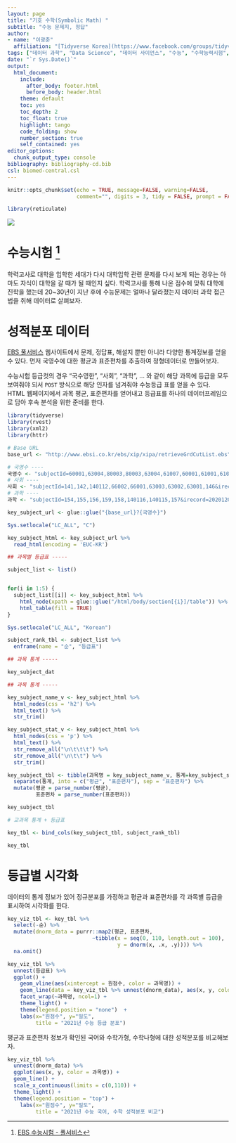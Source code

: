 ```yaml
---
layout: page
title: "기호 수학(Symbolic Math) "
subtitle: "수능 문제지, 정답"
author:
- name: "이광춘"
  affiliation: "[Tidyverse Korea](https://www.facebook.com/groups/tidyverse/)"
tags: ["데이터 과학", "Data Science", "데이터 사이언스", "수능", "수학능력시험", "EBS", "등급컷"]
date: "`r Sys.Date()`"
output:
  html_document: 
    include:
      after_body: footer.html
      before_body: header.html
    theme: default
    toc: yes
    toc_depth: 2
    toc_float: true
    highlight: tango
    code_folding: show
    number_section: true
    self_contained: yes
editor_options: 
  chunk_output_type: console
bibliography: bibliography-cd.bib
csl: biomed-central.csl
---
```


```r
knitr::opts_chunk$set(echo = TRUE, message=FALSE, warning=FALSE,
                      comment="", digits = 3, tidy = FALSE, prompt = FALSE, fig.align = 'center')

library(reticulate)
```

![](fig/ebs-gre-normal.png)

# 수능시험 [^ebs-exam] {#math-gre}

[^ebs-exam]: [EBS 수능시험 - 풀서비스](http://www.ebsi.co.kr/ebs/xip/xipa/retrieveSCVMainInfo.ebs?irecord=202012033)

학력고사로 대학을 입학한 세대가 다시 대학입학 관련 문제를 다시 보게 되는 경우는 아마도 자식이 대학을 갈 때가 될 때인지 싶다.
학력고사를 통해 나온 점수에 맞춰 대학에 진학을 했는데 20~30년이 지난 후에 수능문제는 얼마나 달라졌는지 데이터 과학 접근법을 취해 데이터로 살펴보자.

# 성적분포 데이터 {#assume-normal}

[EBS 풀서비스](http://www.ebsi.co.kr/ebs/xip/xipa/retrieveSCVMainInfo.ebs?irecord=202012033&targetCd=D300) 웹사이트에서 문제, 정답표, 해설지 뿐만 아니라 다양한 통계정보를 얻을 수 있다. 먼저 국영수에 대한 평균과 표준편차를 추출하여 정형데이터로 만들어보자.

수능시험 등급컷의 경우 "국수영한", "사회", "과학", ... 와 같이 해당 과목에 등급을 모두 보여줘야 되서 `POST` 방식으로 해당 인자를 넘겨줘야 수능등급 표를 얻을 수 있다. HTML 웹페이지에서 과목 평균, 표준편차를 얻어내고 등급표를 하나의 데이터프레임으로 담아 후속 분석을 위한 준비를 한다.

```r
library(tidyverse)
library(rvest)
library(xml2)
library(httr)

# Base URL
base_url <- "http://www.ebsi.co.kr/ebs/xip/xipa/retrieveGrdCutList.ebs"

# 국영수 ----
국영수 <- "subjectId=60001,63004,80003,80003,63004,61007,60001,61001,61001,61007&irecord=202012033&ord=1"
# 사회 ----
사회 <- "subjectId=141,142,140112,66002,66001,63003,63002,63001,146&irecord=202012033&ord=2"
# 과학 ----
과학 <- "subjectId=154,155,156,159,158,140116,140115,157&irecord=202012033&ord=3"

key_subject_url <- glue::glue("{base_url}?{국영수}")

Sys.setlocale("LC_ALL", "C")

key_subject_html <- key_subject_url %>% 
  read_html(encoding = 'EUC-KR')  

## 과목별 등급표 -----

subject_list <- list()


for(i in 1:5) {
  subject_list[[i]] <- key_subject_html %>% 
    html_node(xpath = glue::glue("/html/body/section[{i}]/table")) %>% 
    html_table(fill = TRUE)
}

Sys.setlocale("LC_ALL", "Korean")

subject_rank_tbl <- subject_list %>% 
  enframe(name = "순", "등급표")

## 과목 통계 -----

key_subject_dat

## 과목 통계 -----

key_subject_name_v <- key_subject_html %>% 
  html_nodes(css = 'h2') %>% 
  html_text() %>% 
  str_trim()

key_subject_stat_v <- key_subject_html %>% 
  html_nodes(css = 'p') %>% 
  html_text() %>% 
  str_remove_all("\n\t\t\t") %>% 
  str_remove_all("\n\t\t") %>% 
  str_trim()

key_subject_tbl <- tibble(과목명 = key_subject_name_v, 통계=key_subject_stat_v) %>% 
  separate(통계, into = c("평균", "표준편차"), sep = "표준편차") %>% 
  mutate(평균 = parse_number(평균),
         표준편차 = parse_number(표준편차))

key_subject_tbl

# 교과목 통계 + 등급표

key_tbl <- bind_cols(key_subject_tbl, subject_rank_tbl)

key_tbl 
```


# 등급별 시각화 {#assume-normal-viz}

데이터의 통계 정보가 있어 정규분포를 가정하고 평균과 표준편차를 각 과목별 등급을 표시하여 시각화를 한다.

```r
key_viz_tbl <- key_tbl %>% 
  select(-순) %>% 
  mutate(dnorm_data = purrr::map2(평균, 표준편차, 
                           ~tibble(x = seq(0, 110, length.out = 100),
                                   y = dnorm(x, .x, .y)))) %>% 
  na.omit()

key_viz_tbl %>% 
  unnest(등급표) %>% 
  ggplot() +
    geom_vline(aes(xintercept = 원점수, color = 과목명)) +
    geom_line(data = key_viz_tbl %>% unnest(dnorm_data), aes(x, y, color = 과목명)) +
    facet_wrap(~과목명, ncol=1) +
    theme_light() +
    theme(legend.position = "none")  +
    labs(x="원점수", y="밀도",
         title = "2021년 수능 등급 분포")
```

평균과 표준편차 정보가 확인된 국어와 수학가형, 수학나형에 대한 성적분포를 비교해보자.


```r
key_viz_tbl %>% 
  unnest(dnorm_data) %>% 
  ggplot(aes(x, y, color = 과목명)) +
  geom_line() +
  scale_x_continuous(limits = c(0,110)) +
  theme_light() +
  theme(legend.position = "top") +
    labs(x="원점수", y="밀도",
         title = "2021년 수능 국어, 수학 성적분포 비교")  
```

